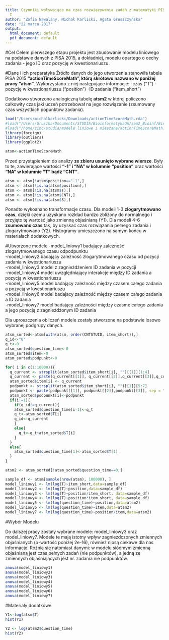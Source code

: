 ```yaml
---
title: Czynniki wpływające na czas rozwiązywania zadań z matematyki PISA 2015 - etap
  I
author: "Zofia Nawalany, Michał Karlicki, Agata Gruszczyńska"
date: "22 marca 2017"
output:
  html_document: default
  pdf_document: default
---
```


#Cel
Celem pierwszego etapu projektu jest zbudowanie modelu liniowego na podstawie danych z PISA 2015, a dokładniej, modelu opartego o cechy zadania - jego ID oraz pozycję w kwestionariuszu.

#Dane i ich preparatyka
Źródło danych do jego utworzenia stanowiła tabela PISA 2015 **"actionTimeScoreMath", którą skrótowo nazwano w poniżej pracy "atsm"**. Wykorzystano z niej następujące informacje:
-czas ("T")
-pozycję w kwestionariuszu ("position")
-ID zadania ("item_short")

Dodatkowo stworzono analogiczną tabelę **atsm2** w której policzono całkowity czas jaki uczeń potrzebował na jego rozwiązanie (zsumowany czas wszystkich popunktów zadania).
```r
load("/Users/michalkarlicki/Downloads/actionTimeScoreMath.rda")
#load("/Users/Gruszka/Documents/STUDIA/BioinformatykaUW/sem2_Bioinf/Biecek/Projekt R/actionTimeScoreMath.rda")
#load("/home/zinc/studia/modele liniowe i mieszane/actionTimeScoreMath.rda")
library(foreign)
library(outliers)
library(ggplot2)
```
```r
atsm<-actionTimeScoreMath
```

Przed przystąpieniem do analizy **ze zbioru usunięto wybrane wiersze**. Były to te, zawierające wartości **"-1" i "NA" w kolumnie "position"** oraz wartości **"NA" w kolumnie "T" bądź "CNT"**. 

```r
atsm <- atsm[!atsm$position=="-1",]
atsm <- atsm[!is.na(atsm$position),]
atsm <- atsm[!is.na(atsm$T),]
atsm <- atsm[!is.na(atsm$CNT),]
atsm <- atsm[!is.na(atsm$S),]
``` 
Ponadto wykoanano transformacje czasu. Dla modeli 1-3 **zlogarytmowano czas**, dzięki czemu uzyskano rozkład bardzo zbliżony do normalnego i przyjęto tę wartość jako zmienną objaśnianą (Y1). Dla modeli 4-6 **zsumowano czas** tak, by uzyskać czas rozwiązania pełnego zadania i zlogarytmowano (Y2).
Histogramy umieszczono na samym końcu w materiałach dodatkowych.

#Utworzone modele
  -model_liniowy1 badający zależność zlogarytmowanego czasu odpodpunktu   
  -model_liniowy2 badający zależność zlogarytmowanego czasu od pozycji zadania w kwestionariuszu  
  -model_liniowy3 model z zagnieżdżeniem ID zadania w pozycji  
  -model_liniowy4 model uwzględniający interakcje między ID zadania a pozycją w kwestionariuszu  
  -model_liniowy5 model badający zależność między czasem całego zadania a pozycją w kwestionariuszu  
  -model_liniowy6 model badajacy zależność między czasem całego zadania a ID zadania  
  -model_liniowy7 model badający zależności między czasme całego zadania a jego pozycją z zagnieżdżonym ID zadania  
  
Dla uproszczenia obliczeń modele zostały stworzone na podstawie losowo wybranej podgrupy danych.
```r
atsm_sorted<-atsm[with(atsm, order(CNTSTUID, item_short)),]
q_id<-"0"
q_t<-0
atsm_sorted$question_time<-0
atsm_sorted$item<-0
atsm_sorted$podpunkt<-0

for( i in c(1:10000)){
  q_current <- strsplit(atsm_sorted$item_short[i], "")[[1]][1:4]
  q_current <- paste(q_current[[1]], q_current[[2]],q_current[[3]],q_current[[4]], sep = "")
  atsm_sorted$item[i] <- q_current
  podpunkt <- strsplit(atsm_sorted$item_short[i], "")[[1]][5:7]
  podpunkt <- paste(podpunkt[[1]], podpunkt[[2]],podpunkt[[3]], sep = "")
  atsm_sorted$podpunkt[i]<-podpunkt
  if(i!=1){
    if(q_id!=q_current){
    atsm_sorted$question_time[i-1]<-q_t
    q_t<-atsm_sorted$T[i]
    q_id<-q_current
    }
    else{
      q_t<-q_t+atsm_sorted$T[i]
    }
  }
  else{
    atsm_sorted$question_time[1]<-atsm_sorted$T[1]
  }
}

atsm2 <- atsm_sorted[!atsm_sorted$question_time==0,]
```

```r
sample_df <- atsm[sample(nrow(atsm), 100000), ]
model_liniowy1 <- lm(log(T)~item_short,data=sample_df)
model_liniowy2 <- lm(log(T)~position,data=sample_df)
model_liniowy3 <- lm(log(T)~position/item_short, data=sample_df)
model_liniowy4 <- lm(log(T)~position*item_short, data=sample_df)
model_liniowy5 <- lm(log(question_time)~position,data=atsm2)
model_liniowy6 <- lm(log(question_time)~item,data=atsm2)
model_liniowy7 <- lm(log(question_time)~position/item,data=atsm2)
```
#Wybór Modelu

Do dalszej pracy zostały wybrane modele: model_liniowy3 oraz model_liniowy7. Modele te mają istotny wpływ zagnieżdczonych zmiennych objaśnianych (p-wartość poniżej 2e-16), również niosą ciekawe dla nas informacje. Różnią się natomiast danymi: w modelu siódmym zmienną objaśnianą jest czas pełnych zadań (nie podpunktów), a jedną ze zmiennych objaśniających jest nr. zadania nie podpunktów.




```r
anova(model_liniowy1)
anova(model_liniowy2)
anova(model_liniowy3)
anova(model_liniowy4)
anova(model_liniowy5)
anova(model_liniowy6)
anova(model_liniowy7)
```

#Materiały dodatkowe
```r
Y1<-log(atsm$T)
hist(Y1)

Y2 <- log(atsm2$question_time)
hist(Y2)
```
